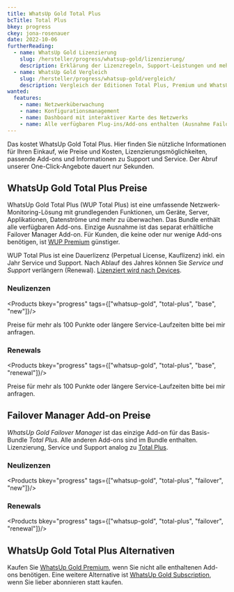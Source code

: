 ```yaml
---
title: WhatsUp Gold Total Plus
bcTitle: Total Plus
bkey: progress
ckey: jona-rosenauer
date: 2022-10-06
furtherReading:
  - name: WhatsUp Gold Lizenzierung
    slug: /hersteller/progress/whatsup-gold/lizenzierung/
    description: Erklärung der Lizenzregeln, Support-Leistungen und mehr.
  - name: WhatsUp Gold Vergleich
    slug: /hersteller/progress/whatsup-gold/vergleich/
    description: Vergleich der Editionen Total Plus, Premium und WhatsUp Gold Subscription.
wanted:
  features:
    - name: Netzwerküberwachung
    - name: Konfigurationsmanagement
    - name: Dashboard mit interaktiver Karte des Netzwerks
    - name: Alle verfügbaren Plug-ins/Add-ons enthalten (Ausnahme Failover Manager)
---
```


<Intro>

Das kostet WhatsUp Gold Total Plus. Hier finden Sie nützliche Informationen für Ihren Einkauf, wie Preise und Kosten, Lizenzierungsmöglichkeiten, passende Add-ons und Informationen zu Support und Service. Der Abruf unserer One-Click-Angebote dauert nur Sekunden.

</Intro>

<TOC />

## WhatsUp Gold Total Plus Preise

WhatsUp Gold Total Plus (WUP Total Plus) ist eine umfassende Netzwerk-Monitoring-Lösung mit grundlegenden Funktionen, um Geräte, Server, Applikationen, Datenströme und mehr zu überwachen. Das Bundle enthält alle verfügbaren Add-ons. Einzige Ausnahme ist das separat erhältliche Failover Manager Add-on. Für Kunden, die keine oder nur wenige Add-ons benötigen, ist [WUP Premium](/hersteller/progress/whatsup-gold/premium/) günstiger.

WUP Total Plus ist eine Dauerlizenz (Perpetual License, Kauflizenz) inkl. ein Jahr Service und Support. Nach Ablauf des Jahres können Sie *Service und Support* verlängern (Renewal). [Lizenziert wird nach Devices](/hersteller/progress/whatsup-gold/lizenzierung/#bei-wug-total-plus).


### Neulizenzen

<Products bkey="progress" tags={["whatsup-gold", "total-plus", "base", "new"]}/>

<Info>

Preise für mehr als 100 Punkte oder längere Service-Laufzeiten bitte bei mir anfragen.

</Info>

### Renewals

<Products bkey="progress" tags={["whatsup-gold", "total-plus", "base", "renewal"]}/>

<Info>

Preise für mehr als 100 Punkte oder längere Service-Laufzeiten bitte bei mir anfragen.

</Info>

## Failover Manager Add-on Preise

*WhatsUp Gold Failover Manager* ist das einzige Add-on für das Basis-Bundle *Total Plus*. Alle anderen Add-ons sind im Bundle enthalten. Lizenzierung, Service und Support analog zu [Total Plus](#whatsup-gold-total-plus-preise).

### Neulizenzen

<Products bkey="progress" tags={["whatsup-gold", "total-plus", "failover", "new"]}/>

### Renewals

<Products bkey="progress" tags={["whatsup-gold", "total-plus", "failover", "renewal"]}/>


## WhatsUp Gold Total Plus Alternativen

Kaufen Sie [WhatsUp Gold Premium](/hersteller/progress/whatsup-gold/premium/), wenn Sie nicht alle enthaltenen Add-ons benötigen. Eine weitere Alternative ist [WhatsUp Gold Subscription](/hersteller/progress/whatsup-gold/subscription/), wenn Sie lieber abonnieren statt kaufen.
